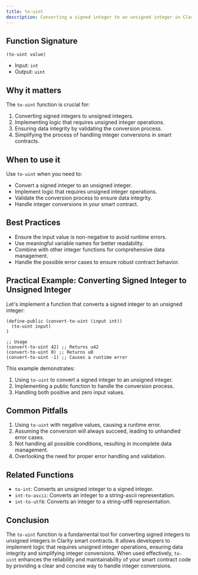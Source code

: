 ```yaml
---
title: to-uint
description: Converting a signed integer to an unsigned integer in Clarity smart contracts.
---
```


## Function Signature

```clarity
(to-uint value)
```

- Input: `int`
- Output: `uint`

## Why it matters

The `to-uint` function is crucial for:

1. Converting signed integers to unsigned integers.
2. Implementing logic that requires unsigned integer operations.
3. Ensuring data integrity by validating the conversion process.
4. Simplifying the process of handling integer conversions in smart contracts.

## When to use it

Use `to-uint` when you need to:

- Convert a signed integer to an unsigned integer.
- Implement logic that requires unsigned integer operations.
- Validate the conversion process to ensure data integrity.
- Handle integer conversions in your smart contract.

## Best Practices

- Ensure the input value is non-negative to avoid runtime errors.
- Use meaningful variable names for better readability.
- Combine with other integer functions for comprehensive data management.
- Handle the possible error cases to ensure robust contract behavior.

## Practical Example: Converting Signed Integer to Unsigned Integer

Let's implement a function that converts a signed integer to an unsigned integer:

```clarity
(define-public (convert-to-uint (input int))
  (to-uint input)
)

;; Usage
(convert-to-uint 42) ;; Returns u42
(convert-to-uint 0) ;; Returns u0
(convert-to-uint -1) ;; Causes a runtime error
```

This example demonstrates:
1. Using `to-uint` to convert a signed integer to an unsigned integer.
2. Implementing a public function to handle the conversion process.
3. Handling both positive and zero input values.

## Common Pitfalls

1. Using `to-uint` with negative values, causing a runtime error.
2. Assuming the conversion will always succeed, leading to unhandled error cases.
3. Not handling all possible conditions, resulting in incomplete data management.
4. Overlooking the need for proper error handling and validation.

## Related Functions

- `to-int`: Converts an unsigned integer to a signed integer.
- `int-to-ascii`: Converts an integer to a string-ascii representation.
- `int-to-utf8`: Converts an integer to a string-utf8 representation.

## Conclusion

The `to-uint` function is a fundamental tool for converting signed integers to unsigned integers in Clarity smart contracts. It allows developers to implement logic that requires unsigned integer operations, ensuring data integrity and simplifying integer conversions. When used effectively, `to-uint` enhances the reliability and maintainability of your smart contract code by providing a clear and concise way to handle integer conversions.
